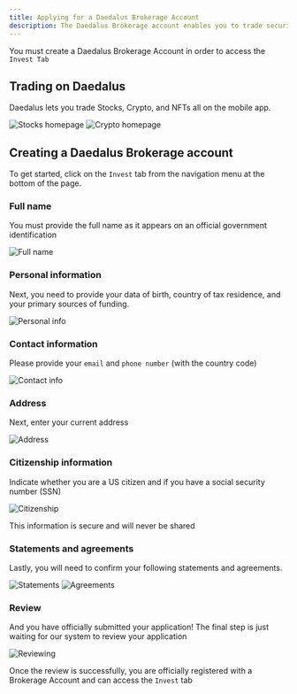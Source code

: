 ```yaml
---
title: Applying for a Daedalus Brokerage Account
description: The Daedalus Brokerage account enables you to trade securities and crypto directly on the mobile app
---
```


<Note>

You must create a Daedalus Brokerage Account in order to access the `Invest Tab`

</Note>

## Trading on Daedalus

Daedalus lets you trade Stocks, Crypto, and NFTs all on the mobile app.

<Frame>
  <div class="flex space-x-2">
    <img
      class="h-96 rounded"
      src="/images/mobile/stocks.png"
      alt="Stocks homepage"
    />
    <img
      class="h-96 rounded"
      src="/images/mobile/crypto.png"
      alt="Crypto homepage"
    />
  </div>
</Frame>

## Creating a Daedalus Brokerage account

To get started, click on the `Invest` tab from the navigation menu at the bottom of the page.

### Full name

You must provide the full name as it appears on an official government identification

<Frame>
  <img
    class="h-96 rounded"
    src="/images/mobile/brokerage/name.png"
    alt="Full name"
  />
</Frame>

### Personal information

Next, you need to provide your data of birth, country of tax residence, and your primary sources of funding.

<Frame>
  <img
    class="h-96 rounded"
    src="/images/mobile/brokerage/personal-info.png"
    alt="Personal info"
  />
</Frame>

### Contact information

Please provide your `email` and `phone number` (with the country code)

<Frame>
  <img
    class="h-96 rounded"
    src="/images/mobile/brokerage/contact-info.png"
    alt="Contact info"
  />
</Frame>

### Address

Next, enter your current address

<Frame>
  <img
    class="h-96 rounded"
    src="/images/mobile/brokerage/address.png"
    alt="Address"
  />
</Frame>

### Citizenship information

Indicate whether you are a US citizen and if you have a social security number (SSN)

<Frame>
  <img
    class="h-96 rounded"
    src="/images/mobile/brokerage/citizenship.png"
    alt="Citizenship"
  />
</Frame>

<Note>

This information is secure and will never be shared

</Note>

### Statements and agreements

Lastly, you will need to confirm your following statements and agreements.

<Frame>
  <img
    class="h-96 rounded"
    src="/images/mobile/brokerage/statements.png"
    alt="Statements"
  />
</Frame>

<Frame>
  <img
    class="h-96 rounded"
    src="/images/mobile/brokerage/agreements.png"
    alt="Agreements"
  />
</Frame>

### Review

And you have officially submitted your application! The final step is just waiting for our system to review your application

<Frame>
  <img
    class="h-96 rounded"
    src="/images/mobile/brokerage/reviewing.png"
    alt="Reviewing"
  />
</Frame>

Once the review is successfully, you are officially registered with a Brokerage Account and can access the `Invest` tab
